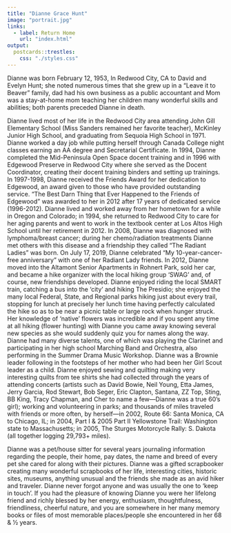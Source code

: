 ```yaml
---
title: "Dianne Grace Hunt"
image: "portrait.jpg"
links:
  - label: Return Home
    url: "index.html"
output:
  postcards::trestles:
    css: "./styles.css"
---
```


<!---  Manual updates

change picture div to class p-2
// Info to add for dates ---------------- <h4>February 12, 1953 - August 23, 2021</h4> 

--->

Dianne was born February 12, 1953, In Redwood City, CA to David and Evelyn Hunt; she noted
numerous times that she grew up in a “Leave it to Beaver” family, dad had his own business as
a public accountant and Mom was a stay-at-home mom teaching her children many wonderful
skills and abilities; both parents preceded Dianne in death.

Dianne lived most of her life in the Redwood City area attending John Gill Elementary School
(Miss Sanders remained her favorite teacher), McKinley Junior High School, and graduating
from Sequoia High School in 1971. Dianne worked a day job while putting herself through
Canada College night classes earning an AA degree and Secretarial Certificate. In 1994, Dianne
completed the Mid-Peninsula Open Space docent training and in 1996 with Edgewood Preserve
in Redwood City where she served as the Docent Coordinator, creating their docent training
binders and setting up trainings. In 1997-1998, Dianne received the Friends Award for her
dedication to Edgewood, an award given to those who have provided outstanding service. “The
Best Darn Thing that Ever Happened to the Friends of Edgewood” was awarded to her in 2012
after 17 years of dedicated service (1996-2012).
Dianne lived and worked away from her hometown for a while in Oregon and Colorado; in
1994, she returned to Redwood City to care for her aging parents and went to work in the
textbook center at Los Altos High School until her retirement in 2012.
In 2008, Dianne was diagnosed with lymphoma/breast cancer; during her chemo/radiation
treatments Dianne met others with this disease and a friendship they called “The Radiant
Ladies” was born. On July 17, 2019, Dianne celebrated “My 10-year-cancer-free anniversary”
with one of her Radiant Lady friends.
In 2012, Dianne moved into the Altamont Senior Apartments in Rohnert Park, sold her car, and
became a hike organizer with the local hiking group ‘SWAG’ and, of course, new friendships
developed. Dianne enjoyed riding the local SMART train, catching a bus into the ‘city’ and hiking
The Presidio; she enjoyed the many local Federal, State, and Regional parks hiking just about
every trail, stopping for lunch at precisely her lunch time having perfectly calculated the hike so
as to be near a picnic table or large rock when hunger struck. Her knowledge of ‘native’ flowers
was incredible and if you spent any time at all hiking (flower hunting) with Dianne you came
away knowing several new species as she would suddenly quiz you for names along the way.
Dianne had many diverse talents, one of which was playing the Clarinet and participating in her
high school Marching Band and Orchestra, also performing in the Summer Drama Music
Workshop. Dianne was a Brownie leader following in the footsteps of her mother who had
been her Girl Scout leader as a child. Dianne enjoyed sewing and quilting making very
interesting quilts from tee shirts she had collected through the years of attending concerts
(artists such as David Bowie, Neil Young, Etta James, Jerry Garcia, Rod Stewart, Bob Seger, Eric
Clapton, Santana, ZZ Top, Sting, BB King, Tracy Chapman, and Cher to name a few—Dianne was
a true 60’s girl); working and volunteering in parks; and thousands of miles traveled with friends
or more often, by herself—in 2002, Route 66: Santa Monica, CA to Chicago, IL; in 2004, Part I &
2005 Part II Yellowstone Trail: Washington state to Massachusetts; in 2005, The Sturges
Motorcycle Rally: S. Dakota (all together logging 29,793+ miles).

Dianne was a pet/house sitter for several years journaling information regarding the people,
their home, pay dates, the name and breed of every pet she cared for along with their pictures.
Dianne was a gifted scrapbooker creating many wonderful scrapbooks of her life, interesting
cities, historic sites, museums, anything unusual and the friends she made as an avid hiker and
traveler. Dianne never forgot anyone and was usually the one to ‘keep in touch’. If you had the
pleasure of knowing Dianne you were her lifelong friend and richly blessed by her energy,
enthusiasm, thoughtfulness, friendliness, cheerful nature, and you are somewhere in her many
memory books or files of most memorable places/people she encountered in her 68 & 1⁄2 years.
